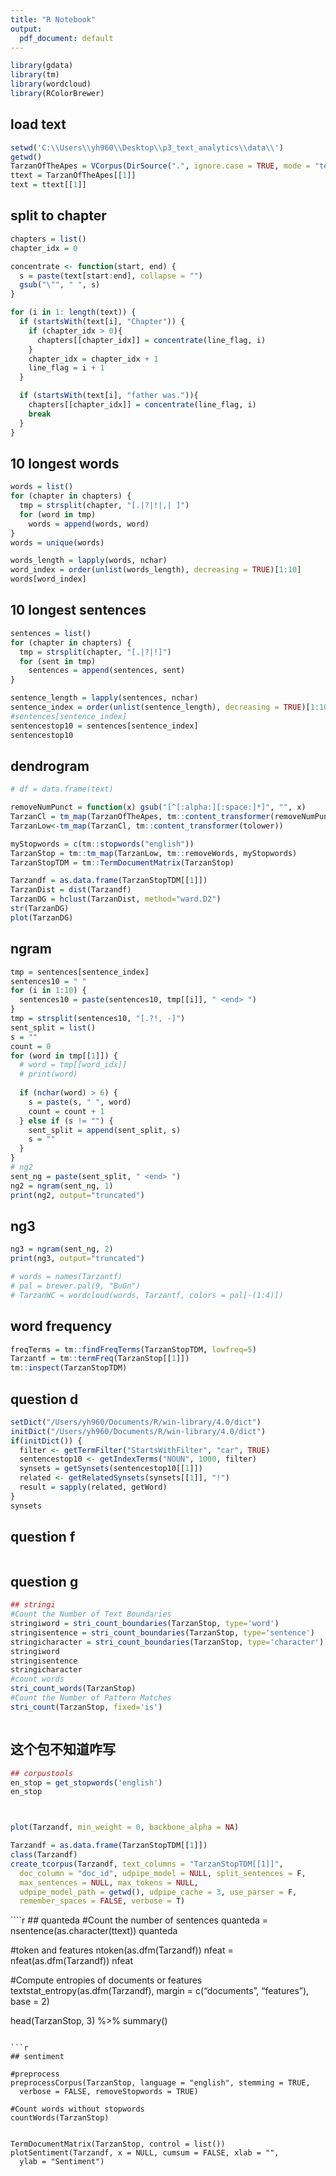 ---
title: "R Notebook"
output:
  pdf_document: default
---
```{r}
library(gdata)
library(tm)
library(wordcloud)
library(RColorBrewer)
```


## load text
```{r}
setwd('C:\\Users\\yh960\\Desktop\\p3_text_analytics\\data\\')
getwd()
TarzanOfTheApes = VCorpus(DirSource(".", ignore.case = TRUE, mode = "text", encoding="UTF-8"))
ttext = TarzanOfTheApes[[1]]
text = ttext[[1]]
```
## split to chapter
```{r}
chapters = list()
chapter_idx = 0

concentrate <- function(start, end) {
  s = paste(text[start:end], collapse = "")
  gsub("\"", " ", s)
}

for (i in 1: length(text)) {
  if (startsWith(text[i], "Chapter")) {
    if (chapter_idx > 0){
      chapters[[chapter_idx]] = concentrate(line_flag, i)
    }
    chapter_idx = chapter_idx + 1
    line_flag = i + 1
  }

  if (startsWith(text[i], "father was.")){
    chapters[[chapter_idx]] = concentrate(line_flag, i)
    break
  }
}

```

## 10 longest words
```{r}
words = list()
for (chapter in chapters) {
  tmp = strsplit(chapter, "[.|?|!|,| ]")
  for (word in tmp)
    words = append(words, word)
}
words = unique(words)

words_length = lapply(words, nchar)
word_index = order(unlist(words_length), decreasing = TRUE)[1:10]
words[word_index]

```

## 10 longest sentences 
```{r}
sentences = list()
for (chapter in chapters) {
  tmp = strsplit(chapter, "[.|?|!]")
  for (sent in tmp)
    sentences = append(sentences, sent)
}

sentence_length = lapply(sentences, nchar)
sentence_index = order(unlist(sentence_length), decreasing = TRUE)[1:10]
#sentences[sentence_index]
sentencestop10 = sentences[sentence_index]
sentencestop10
```
## dendrogram
```{r}

# df = data.frame(text)

removeNumPunct = function(x) gsub("[^[:alpha:][:space:]*]", "", x)
TarzanCl = tm_map(TarzanOfTheApes, tm::content_transformer(removeNumPunct))
TarzanLow<-tm_map(TarzanCl, tm::content_transformer(tolower))

myStopwords = c(tm::stopwords("english"))
TarzanStop = tm::tm_map(TarzanLow, tm::removeWords, myStopwords)
TarzanStopTDM = tm::TermDocumentMatrix(TarzanStop)

Tarzandf = as.data.frame(TarzanStopTDM[[1]])
TarzanDist = dist(Tarzandf)
TarzanDG = hclust(TarzanDist, method="ward.D2")
str(TarzanDG)
plot(TarzanDG)
```

## ngram
```{r}
tmp = sentences[sentence_index]
sentences10 = " "
for (i in 1:10) {
  sentences10 = paste(sentences10, tmp[[i]], " <end> ")
}
tmp = strsplit(sentences10, "[.?!, -]")
sent_split = list()
s = ""
count = 0
for (word in tmp[[1]]) {
  # word = tmp[[word_idx]]
  # print(word)
  
  if (nchar(word) > 6) {
    s = paste(s, " ", word)
    count = count + 1
  } else if (s != "") {
    sent_split = append(sent_split, s)
    s = ""
  }
}
# ng2
sent_ng = paste(sent_split, " <end> ")
ng2 = ngram(sent_ng, 1)
print(ng2, output="truncated")
```

## ng3
```{r}
ng3 = ngram(sent_ng, 2)
print(ng3, output="truncated")
```

```{r}
# words = names(Tarzantf)
# pal = brewer.pal(9, "BuGn")
# TarzanWC = wordcloud(words, Tarzantf, colors = pal[-(1:4)])
```

## word frequency
```{r}
freqTerms = tm::findFreqTerms(TarzanStopTDM, lowfreq=5)
Tarzantf = tm::termFreq(TarzanStop[[1]])
tm::inspect(TarzanStopTDM)

```

## question d
```{r}
setDict("/Users/yh960/Documents/R/win-library/4.0/dict")
initDict("/Users/yh960/Documents/R/win-library/4.0/dict")
if(initDict()) {
  filter <- getTermFilter("StartsWithFilter", "car", TRUE)
  sentencestop10 <- getIndexTerms("NOUN", 1000, filter)
  synsets = getSynsets(sentencestop10[[1]])
  related <- getRelatedSynsets(synsets[[1]], "!")
  result = sapply(related, getWord)
}
synsets

```

## question f
```{r}

```

## question g
```{r}
## stringi
#Count the Number of Text Boundaries
stringiword = stri_count_boundaries(TarzanStop, type='word')
stringisentence = stri_count_boundaries(TarzanStop, type='sentence')
stringicharacter = stri_count_boundaries(TarzanStop, type='character')
stringiword
stringisentence
stringicharacter
#count words
stri_count_words(TarzanStop)
#Count the Number of Pattern Matches
stri_count(TarzanStop, fixed='is')



```
## 这个包不知道咋写
```{r}
## corpustools
en_stop = get_stopwords('english')
en_stop



plot(Tarzandf, min_weight = 0, backbone_alpha = NA)

Tarzandf = as.data.frame(TarzanStopTDM[[1]])
class(Tarzandf)
create_tcorpus(Tarzandf, text_columns = "TarzanStopTDM[[1]]",
  doc_column = "doc_id", udpipe_model = NULL, split_sentences = F,
  max_sentences = NULL, max_tokens = NULL,
  udpipe_model_path = getwd(), udpipe_cache = 3, use_parser = F,
  remember_spaces = FALSE, verbose = T)

```

````{r}
## quanteda
#Count the number of sentences
quanteda = nsentence(as.character(ttext))
quanteda

#token and features
ntoken(as.dfm(Tarzandf))
nfeat = nfeat(as.dfm(Tarzandf))
nfeat

#Compute entropies of documents or features
textstat_entropy(as.dfm(Tarzandf), margin = c("documents", "features"), base = 2)

head(TarzanStop, 3) %>% 
   summary()
```

```{r}
## sentiment 

#preprocess
preprocessCorpus(TarzanStop, language = "english", stemming = TRUE,
  verbose = FALSE, removeStopwords = TRUE)

#Count words without stopwords
countWords(TarzanStop)


TermDocumentMatrix(TarzanStop, control = list())
plotSentiment(Tarzandf, x = NULL, cumsum = FALSE, xlab = "",
  ylab = "Sentiment")

```


